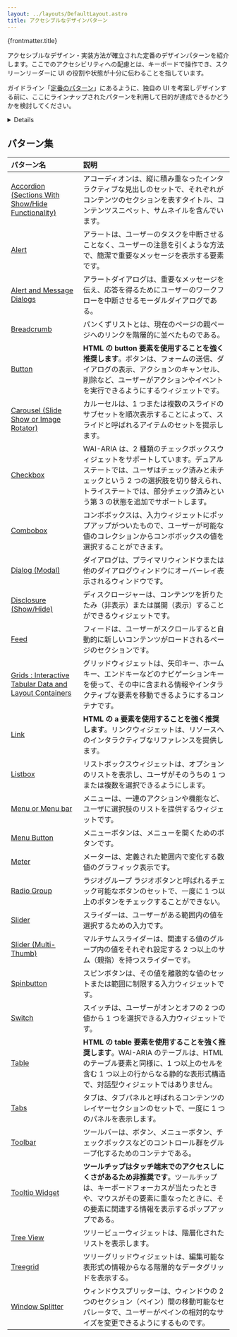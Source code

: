 ```yaml
---
layout: ../layouts/DefaultLayout.astro
title: アクセシブルなデザインパターン
---
```



<PageTitle>{frontmatter.title}</PageTitle>

<Prose>

  アクセシブルなデザイン・実装方法が確立された定番のデザインパターンを紹介します。ここでのアクセシビリティへの配慮とは、キーボードで操作でき、スクリーンリーダーに UI の役割や状態が十分に伝わることを指しています。

  ガイドライン「[定番のパターン](/accessibility-guidelines/design-forms-and-interactions.html#established-pattern)」にあるように、独自の UI を考案しデザインする前に、ここにラインナップされたパターンを利用して目的が達成できるかどうかを検討してください。

  <Details summary="利用上の注意">
    ここにラインナップされたUIを採用する前に、**HTMLのみで実現できるかどうかを検討してください**。たとえばDisclosureパターンには`details`要素が使えます。Spinbuttonパターンには`type="number"`を持つ`input`要素が使えます。

    また、**HTMLの要素を本来と違う使い方をすることは避けてください**。たとえば、チェックボックスを領域の開閉に使わないでください。`select`要素をメニュー代わり（ソート順の切り替えなど）に使わないでください。
  </Details>
  
  ## パターン集

  | パターン名                                                                                               | 説明                                                                                                                                                                                                                                          |
  | :------------------------------------------------------------------------------------------------------- | :-------------------------------------------------------------------------------------------------------------------------------------------------------------------------------------------------------------------------------------------- |
  | [Accordion (Sections With Show/Hide Functionality)](https://www.w3.org/WAI/ARIA/apg/patterns/accordion/) | アコーディオンは、縦に積み重なったインタラクティブな見出しのセットで、それぞれがコンテンツのセクションを表すタイトル、コンテンツスニペット、サムネイルを含んでいます。                                                                        |
  | [Alert](https://www.w3.org/WAI/ARIA/apg/patterns/alert/)                                                 | アラートは、ユーザーのタスクを中断させることなく、ユーザーの注意を引くような方法で、簡潔で重要なメッセージを表示する要素です。                                                                                                                |
  | [Alert and Message Dialogs](https://www.w3.org/WAI/ARIA/apg/patterns/alertdialog/)                       | アラートダイアログは、重要なメッセージを伝え、応答を得るためにユーザーのワークフローを中断させるモーダルダイアログである。                                                                                                                    |
  | [Breadcrumb](https://www.w3.org/WAI/ARIA/apg/patterns/breadcrumb/)                                       | パンくずリストとは、現在のページの親ページへのリンクを階層的に並べたものである。                                                                                                                                                              |
  | [Button](https://www.w3.org/WAI/ARIA/apg/patterns/button/)                                               | **HTML の button 要素を使用することを強く推奨します**。ボタンは、フォームの送信、ダイアログの表示、アクションのキャンセル、削除など、ユーザーがアクションやイベントを実行できるようにするウィジェットです。                                   |
  | [Carousel (Slide Show or Image Rotator)](https://www.w3.org/WAI/ARIA/apg/patterns/carousel/)             | カルーセルは、1 つまたは複数のスライドのサブセットを順次表示することによって、スライドと呼ばれるアイテムのセットを提示します。                                                                                                                |
  | [Checkbox](https://www.w3.org/WAI/ARIA/apg/patterns/checkbox/)                                           | WAI-ARIA は、2 種類のチェックボックスウィジェットをサポートしています。デュアルステートでは、ユーザはチェック済みと未チェックという 2 つの選択肢を切り替えられ、トライステートでは、部分チェック済みという第 3 の状態を追加でサポートします。 |
  | [Combobox](https://www.w3.org/WAI/ARIA/apg/patterns/combobox/)                                           | コンボボックスは、入力ウィジェットにポップアップがついたもので、ユーザーが可能な値のコレクションからコンボボックスの値を選択することができます。                                                                                              |
  | [Dialog (Modal)](https://www.w3.org/WAI/ARIA/apg/patterns/dialogmodal/)                                  | ダイアログは、プライマリウィンドウまたは他のダイアログウィンドウにオーバーレイ表示されるウィンドウです。                                                                                                                                      |
  | [Disclosure (Show/Hide)](https://www.w3.org/WAI/ARIA/apg/patterns/disclosure/)                           | ディスクロージャーは、コンテンツを折りたたみ（非表示）または展開（表示）することができるウィジェットです。                                                                                                                                    |
  | [Feed](https://www.w3.org/WAI/ARIA/apg/patterns/feed/)                                                   | フィードは、ユーザーがスクロールすると自動的に新しいコンテンツがロードされるページのセクションです。                                                                                                                                          |
  | [Grids : Interactive Tabular Data and Layout Containers](https://www.w3.org/WAI/ARIA/apg/patterns/grid/) | グリッドウィジェットは、矢印キー、ホームキー、エンドキーなどのナビゲーションキーを使って、その中に含まれる情報やインタラクティブな要素を移動できるようにするコンテナです。                                                                    |
  | [Link](https://www.w3.org/WAI/ARIA/apg/patterns/link/)                                                   | **HTML の a 要素を使用することを強く推奨します**。リンクウィジェットは、リソースへのインタラクティブなリファレンスを提供します。                                                                                                              |
  | [Listbox](https://www.w3.org/WAI/ARIA/apg/patterns/listbox/)                                             | リストボックスウィジェットは、オプションのリストを表示し、ユーザがそのうちの 1 つまたは複数を選択できるようにします。                                                                                                                         |
  | [Menu or Menu bar](https://www.w3.org/WAI/ARIA/apg/patterns/menu/)                                       | メニューは、一連のアクションや機能など、ユーザに選択肢のリストを提供するウィジェットです。                                                                                                                                                    |
  | [Menu Button](https://www.w3.org/WAI/ARIA/apg/patterns/menubutton/)                                      | メニューボタンは、メニューを開くためのボタンです。                                                                                                                                                                                            |
  | [Meter](https://www.w3.org/WAI/ARIA/apg/patterns/meter/)                                                 | メーターは、定義された範囲内で変化する数値のグラフィック表示です。                                                                                                                                                                            |
  | [Radio Group](https://www.w3.org/WAI/ARIA/apg/patterns/radiobutton/)                                     | ラジオグループ ラジオボタンと呼ばれるチェック可能なボタンのセットで、一度に 1 つ以上のボタンをチェックすることができない。                                                                                                                    |
  | [Slider](https://www.w3.org/WAI/ARIA/apg/patterns/slider/)                                               | スライダーは、ユーザーがある範囲内の値を選択するための入力です。                                                                                                                                                                              |
  | [Slider (Multi-Thumb)](https://www.w3.org/WAI/ARIA/apg/patterns/slidertwothumb/)                         | マルチサムスライダーは、関連する値のグループ内の値をそれぞれ設定する 2 つ以上のサム（親指）を持つスライダーです。                                                                                                                             |
  | [Spinbutton](https://www.w3.org/WAI/ARIA/apg/patterns/spinbutton/)                                       | スピンボタンは、その値を離散的な値のセットまたは範囲に制限する入力ウィジェットです。                                                                                                                                                          |
  | [Switch](https://www.w3.org/WAI/ARIA/apg/patterns/switch/)                                               | スイッチは、ユーザーがオンとオフの 2 つの値から 1 つを選択できる入力ウィジェットです。                                                                                                                                                        |
  | [Table](https://www.w3.org/WAI/ARIA/apg/patterns/table/)                                                 | **HTML の table 要素を使用することを強く推奨します**。WAI-ARIA のテーブルは、HTML のテーブル要素と同様に、1 つ以上のセルを含む 1 つ以上の行からなる静的な表形式構造で、対話型ウィジェットではありません。                                     |
  | [Tabs](https://www.w3.org/WAI/ARIA/apg/patterns/tabpanel/)                                               | タブは、タブパネルと呼ばれるコンテンツのレイヤーセクションのセットで、一度に 1 つのパネルを表示します。                                                                                                                                       |
  | [Toolbar](https://www.w3.org/WAI/ARIA/apg/patterns/toolbar/)                                             | ツールバーは、ボタン、メニューボタン、チェックボックスなどのコントロール群をグループ化するためのコンテナである。                                                                                                                              |
  | [Tooltip Widget](https://www.w3.org/WAI/ARIA/apg/patterns/tooltip/)                                      | **ツールチップはタッチ端末でのアクセスしにくさがあるため非推奨です**。ツールチップは、キーボードフォーカスが当たったときや、マウスがその要素に重なったときに、その要素に関連する情報を表示するポップアップである。                            |
  | [Tree View](https://www.w3.org/WAI/ARIA/apg/patterns/treeview/)                                          | ツリービューウィジェットは、階層化されたリストを表示します。                                                                                                                                                                                  |
  | [Treegrid](https://www.w3.org/WAI/ARIA/apg/patterns/treegrid/)                                           | ツリーグリッドウィジェットは、編集可能な表形式の情報からなる階層的なデータグリッドを表示する。                                                                                                                                                |
  | [Window Splitter](https://www.w3.org/WAI/ARIA/apg/patterns/windowsplitter/)                              | ウィンドウスプリッターは、ウィンドウの 2 つのセクション（ペイン）間の移動可能なセパレータで、ユーザーがペインの相対的なサイズを変更できるようにするものです。                                                                                 |

</Prose>
